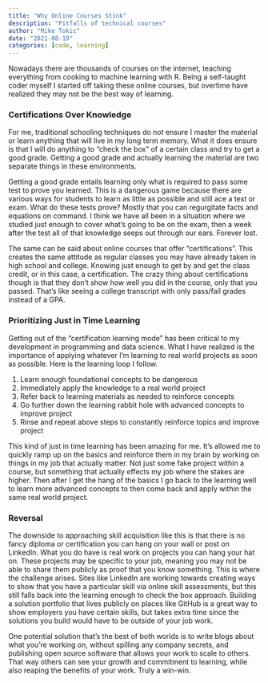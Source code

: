 ```yaml
---
title: "Why Online Courses Stink"
description: "Pitfalls of technical courses"
author: "Mike Tokic"
date: "2021-08-19"
categories: [code, learning]
---
```


Nowadays there are thousands of courses on the internet, teaching everything from cooking to machine learning with R. Being a self-taught coder myself I started off taking these online courses, but overtime have realized they may not be the best way of learning. 

### Certifications Over Knowledge

For me, traditional schooling techniques do not ensure I master the material or learn anything that will live in my long term memory. What it does ensure is that I will do anything to "check the box" of a certain class and try to get a good grade. Getting a good grade and actually learning the material are two separate things in these environments. 

Getting a good grade entails learning only what is required to pass some test to prove you learned. This is a dangerous game because there are various ways for students to learn as little as possible and still ace a test or exam. What do these tests prove? Mostly that you can regurgitate facts and equations on command. I think we have all been in a situation where we studied just enough to cover what's going to be on the exam, then a week after the test all of that knowledge seeps out through our ears. Forever lost. 

The same can be said about online courses that offer "certifications". This creates the same attitude as regular classes you may have already taken in high school and college. Knowing just enough to get by and get the class credit, or in this case, a certification. The crazy thing about certifications though is that they don't show how well you did in the course, only that you passed. That's like seeing a college transcript with only pass/fail grades instead of a GPA. 

### Prioritizing Just in Time Learning

Getting out of the "certification learning mode" has been critical to my development in programming and data science. What I have realized is the importance of applying whatever I'm learning to real world projects as soon as possible. Here is the learning loop I follow. 

1. Learn enough foundational concepts to be dangerous
2. Immediately apply the knowledge to a real world project
3. Refer back to learning materials as needed to reinforce concepts
4. Go further down the learning rabbit hole with advanced concepts to improve project
5. Rinse and repeat above steps to constantly reinforce topics and improve project

This kind of just in time learning has been amazing for me. It's allowed me to quickly ramp up on the basics and reinforce them in my brain by working on things in my job that actually matter. Not just some fake project within a course, but something that actually effects my job where the stakes are higher. Then after I get the hang of the basics I go back to the learning well to learn more advanced concepts to then come back and apply within the same real world project.  

### Reversal

The downside to approaching skill acquisition like this is that there is no fancy diploma or certification you can hang on your wall or post on LinkedIn. What you do have is real work on projects you can hang your hat on. These projects may be specific to your job, meaning you may not be able to share them publicly as proof that you know something. This is where the challenge arises. Sites like LinkedIn are working towards creating ways to show that you have a particular skill via online skill assessments, but this still falls back into the learning enough to check the box approach. Building a solution portfolio that lives publicly on places like GitHub is a great way to show employers you have certain skills, but takes extra time since the solutions you build would have to be outside of your job work. 

One potential solution that's the best of both worlds is to write blogs about what you're working on, without spilling any company secrets, and publishing open source software that allows your work to scale to others. That way others can see your growth and commitment to learning, while also reaping the benefits of your work. Truly a win-win.

